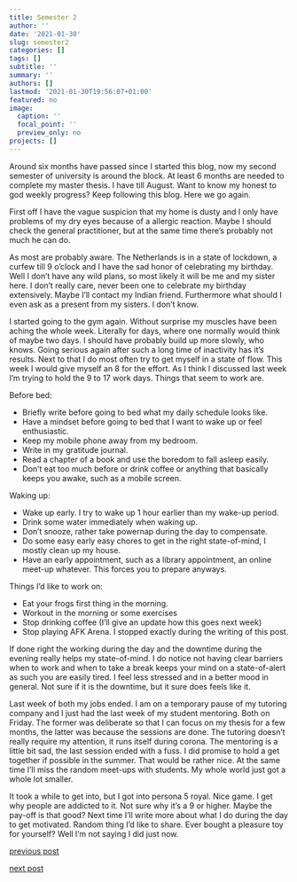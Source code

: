 ```yaml
---
title: Semester 2
author: ''
date: '2021-01-30'
slug: semester2
categories: []
tags: []
subtitle: ''
summary: ''
authors: []
lastmod: '2021-01-30T19:56:07+01:00'
featured: no
image:
  caption: ''
  focal_point: ''
  preview_only: no
projects: []
---
```


Around six months have passed since I started this blog, now my second semester of university is around the block. At least 6 months are needed to complete my master thesis. I have till August. Want to know my honest to god weekly progress? Keep following this blog. Here we go again.

First off I have the vague suspicion that my home is dusty and I only have problems of my dry eyes because of a allergic reaction. Maybe I should check the general practitioner, but at the same time there's probably not much he can do. 

As most are probably aware. The Netherlands is in a state of lockdown, a curfew  till 9 o'clock and I have the sad honor of celebrating my birthday. Well I don't have any wild plans, so most likely it will be me and my sister here. I don't really care, never been one to celebrate my birthday extensively. Maybe I'll contact my Indian friend. Furthermore what should I even ask as a present from my sisters. I don't know.

I started going to the gym again. Without surprise my muscles have been aching the whole week. Literally for days, where one normally would think of maybe two days. I should have probably build up more slowly, who knows. Going serious again after such a long time of inactivity has it's results. Next to that I do most often try to get myself in a state of flow. This week I would give myself an 8 for the effort. As I think I discussed last week I'm trying to hold the 9 to 17 work days. Things that seem to work are.

Before bed:

- Briefly write before going to bed what my daily schedule looks like.
- Have a mindset before going to bed that I want to wake up or feel enthusiastic.
- Keep my mobile phone away from my bedroom.
- Write in my gratitude journal.
- Read a chapter of a book and use the boredom to fall asleep easily.
- Don't eat too much before or drink coffee or anything that basically keeps you awake, such as a mobile screen.

Waking up:

- Wake up early. I try to wake up 1 hour earlier than my wake-up period.
- Drink some water immediately when waking up.
- Don't snooze, rather take powernap during the day to compensate.
- Do some easy early easy chores to get in the right state-of-mind, I mostly clean up my house.
- Have an early appointment, such as a library appointment, an online meet-up whatever. This forces you to prepare anyways.

Things I'd like to work on:

- Eat your frogs first thing in the morning.
- Workout in the morning or some exercises
- Stop drinking coffee (I'll give an update how this goes next week)
- Stop playing AFK Arena. I stopped exactly during the writing of this post.

If done right the working during the day and the downtime during the evening really helps my state-of-mind. I do notice not having clear barriers when to work and when to take a break keeps your mind on a state-of-alert as such you are easily tired. I feel less stressed and in a better mood in general. Not sure if it is the downtime, but it sure does feels like it. 

Last week of both my jobs ended. I am on a temporary pause of my tutoring company and I just had the last week of my student mentoring. Both on Friday. The former was deliberate so that I can focus on my thesis for a few months, the latter was because the sessions are done. The tutoring doesn't really require my attention, it runs itself during corona. The mentoring is a little bit sad, the last session ended with a fuss. I did promise to hold a get together if possible in the summer. That would be rather nice. At the same time I'll miss the random meet-ups with students. My whole world just got a whole lot smaller.

It took a while to get into, but I got into persona 5 royal. Nice game. I get why people are addicted to it. Not sure why it's a 9 or higher. Maybe the pay-off is that good? Next time I'll write more about what I do during the day to get motivated. Random thing I'd like to share. Ever bought a pleasure toy for yourself? Well I'm not saying I did just now.

[previous post](/2021/01/22/continuousimprov)

[next post](/2021/02/06/whitesnow)
